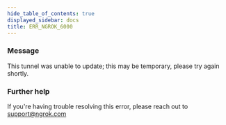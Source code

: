 ```yaml
---
hide_table_of_contents: true
displayed_sidebar: docs
title: ERR_NGROK_6000
---
```


### Message

This tunnel was unable to update; this may be temporary, please try again shortly.

### Further help

If you're having trouble resolving this error, please reach out to [support@ngrok.com](mailto:support@ngrok.com?subject=Help%20with%20ERR_NGROK_6000)
